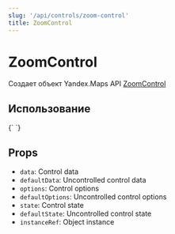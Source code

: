 ```yaml
---
slug: '/api/controls/zoom-control'
title: ZoomControl
---
```



# ZoomControl

Создает объект Yandex.Maps API [ZoomControl][control]

## Использование

<Canvas>
  {`
  <YMaps>
    <Map
      defaultState={{
        center: [55.751574, 37.573856],
        zoom: 9,
        controls: [],
      }}
    >
      <ZoomControl options={{ float: 'right' }} />
    </Map>
  </YMaps>
`}
</Canvas>

## Props

- `data`: Control data
- `defaultData`: Uncontrolled control data
- `options`: Control options
- `defaultOptions`: Uncontrolled control options
- `state`: Control state
- `defaultState`: Uncontrolled control state
- `instanceRef`: Object instance

[control]:
  https://tech.yandex.com/maps/doc/jsapi/2.1/ref/reference/control.ZoomControl-docpage/
